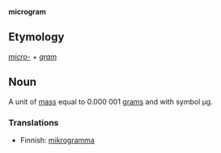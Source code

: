 '''microgram'''

==Etymology==

''[[micro-]]'' + ''[[gram]]''

==Noun==

A unit of [[mass]] equal to 0.000&nbsp;001 [[gram]]s and with symbol &mu;g.

===Translations===

*Finnish: [[mikrogramma]]